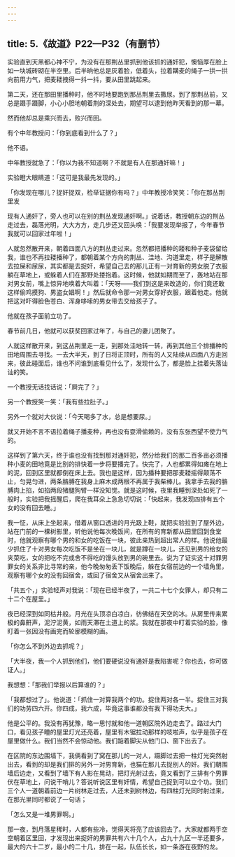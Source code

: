 ```yaml
---
---
---
```

title: 5.《故道》P22—P32（有删节）
---





实验直到天黑都心神不宁，为没有在那荆丛里抓到他该抓的通奸犯，懊恼厚在脸上如一块城砖砌在半空里。后半晌他总是灰着脸，低着头，拉着耩麦的绳子一拱一拱向前用力气，把麦耧拽得一抖一抖，要从田里跳起来。

第二天，还在那田里播种时，他不时地要跑到那丛荆里去撒尿。到了那荆丛前，又总是蹑手蹑脚，小心小胆地朝着荆的深处去，期望可以逮到他昨天看到的那一幕。

然而他却总是乘兴而去，败兴而回。

有个中年教授问：「你到底看到什么了？」

他不语。

中年教授就急了：「你以为我不知道啊？不就是有人在那通奸嘛！」

实验瞪大眼睛道：「这可是我最先发现的。」

「你发现在哪儿？捉奸捉双，检举证据你有吗？」中年教授冷笑笑：「你在那丛荆里发

现有人通奸了，旁人也可以在别的荆丛发现通奸啊。」说着话，教授朝东边的荆丛走过去，磊落光明，大大方方，走几步还又回头唤：「我要发现举报了，今年春节我就可以回家过年啦！」

人就忽然散开来，朝着四面八方的荆丛走过来。忽然都把播种的耧和种子麦袋留给我，谁也不再拉耧播种了，都朝着某个方向的荆丛、洼地、沟道里走，样子是解散去拉屎和尿尿，其实都是去捉奸，希望自己去的那儿正有一对育新的男女脱了衣服躺在草地上，或躲着人们在那野处搂抱着。这时候，他就如期而至了，轰地站在那对男女前，嘴上惊异地唤着大叫着：「天呀——我们到这是来改造的，你们竟还敢这样偷鸡摸狗、男盗女娼啊！」然后就命令那一对男女穿好衣服，跟着他走。他就把这对吓得脸色苍白、浑身哆嗦的男女带去交给孩子了。

他就在孩子面前立功了。

春节前几日，他就可以获奖回家过年了，与自己的妻儿团聚了。

人就这样散开来，到这丛荆里走一走，到那处洼地转一转，再到其他三个排播种的田地周围去寻找。一去大半天，到了日将正顶时，所有的人又陆续从四面八方走回来，彼此碰面后，谁也不问谁到底看见什么了，发现什么了，都是脸上挂着失落讪讪的笑。

一个教授无话找话说：「屙完了？」

另一个教授笑一笑：「我有些拉肚子。」

另外一个就对大伙说：「今天喝多了水，总是想要尿。」

就又开始不言不语拉着绳子播麦种，再也没有耍滑偷赖的，没有东张西望不使力气的。

这样到了第六天，终于谁也没有找到那对通奸犯，然分给我们的那二百多亩必须播种小麦的田地竟是比别的排快着一步将要播完了。快完了，人也都累得如瘫在地上的泥，回到区里就都倒在床上去。我也是这样，因为播种要把那麦耧摇得颠荡不止，匀晃匀进，两条胳膊在我身上麻木成两根不再属于我柴棒儿。我拿手去我的胳膊肉上掐，如掐两段猪腿狗臂一样没知觉。就是这时候，夜里我睡到深处如死了一般时，实验把我摇醒后，爬在我耳朵上急急切切说：「快起来，我发现四排有五个女的没有回去睡。」

我一怔，从床上坐起来，借着从窗口透进的月光趿上鞋，就把实验拉到了屋外边，站在门前的一棵树影里，听他说他每次晚饭间，在所有的育新都从田里回到食堂时，他就观察有哪个男的和女的吃饭在一块，彼此亲热到超出常人的样。他说他最少抓住了十对男女每次吃饭不是坐在一块儿，就是蹲在一块儿，还见到男的给女的夹菜吃，女的把吃不完或舍不得吃的馒头放到男的碗里去。说为了证实这十对罪男罪女的关系非比寻常的亲，他今晚匆匆丢下饭晚后，躲在女宿前边的一个墙角里，观察有哪个女的没有回宿舍，或回了宿舍又从宿舍出来了。

「共五个，」实验轻声对我说：「现在已经半夜了，一共二十七个女罪人，却只有二十二个在屋里。」

夜已经深到如同枯井般。月光在头顶凉白凉白，彷佛结在天空的冰。从房里传来累极的鼻鼾声，泥泞泥黄，如雨天滞在土道上的浆。我就在那夜中盯着实验的脸，像盯着一张因没有画完而轮廓模糊的画。

「你怎么不到外边去抓呢？」

「大半夜，我一个人抓到他们，他们要硬说没有通奸是我陷害呢？你也去，你可做证人。」

我想想：「那我们举报以后算谁的？」

「我都想过了」。他说道：「抓住一对算我两个的功。捉住两对各一半。捉住三对我们的功劳四六开。你四成，我六成，毕竟这事谁都没有我下得功夫大。」

他是公平的。我没有再犹豫，略一思忖就和他一道朝区院外边走去了。路过大门口，看见孩子睡的屋里灯光还亮着，屋里有木锯拉动那样的吱啦声，似乎是孩子在屋里做什么。我们当然不会惊动他。我们踮着脚尖从他门口、窗下出去了。

在区院的东边围墙下，我俩看到了窝在那儿的一对人，蹑脚过去把一柱灯光突然射出去，看到的却是我们排的另外一对男育新，也猫在那儿去捉别人的奸。我们朝围墙后边走，又看到了墙下有人影在晃动，把灯光射过去，竟又看到了三排有个男罪伏在草地上，问说干哨儿？答说听说区里有奸情，希望自己捉到可以立个功。我们三个人一道朝着前边一片树林走过去，人还未到树林边，有四柱灯光同时射过来，在那光里同时都说了一句话；

「怎么又是一堆男罪啊。」

那一夜，到月落星稀时，人都有些冷，觉得天将亮了应该回去了。大家就都两手空空朝着区里回，才发现出来捉奸的男罪共有六十几个人，占九十九区一半还要多，最大的六十二岁，最小的二十几，排在一起，队伍长长，如一条游在夜野的龙。